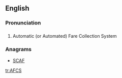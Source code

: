 ==English==

===Pronunciation===
{{rfp|acronym or initialism ?|lang=en}}

==={{acronym-old|en}}===
{{head|en}}

# {{context|transport|lang=en}} Automatic (or Automated) Fare Collection System

===Anagrams===
* [[SCAF#English|SCAF]]

[[tr:AFCS]]